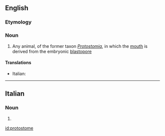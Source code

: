 ==English==
{{wikipedia}}
===Etymology===
{{confix|proto|stome}}

===Noun===
{{en-noun}}

# Any animal, of the former taxon ''[[Protostomia]]'', in which the [[mouth]] is derived from the embryonic [[blastopore]]

====Translations====
{{trans-top|animal in which the mouth is derived from the embryonic blastophore}}
* Italian: {{t|it|protostoma|f}}
{{trans-mid}}
{{trans-bottom}}

----

==Italian==

===Noun===
{{head|it|plural}} {{m}}

# {{plural of|protostoma|lang=it}}

[[id:protostome]]